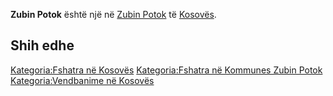 {{Fshat në 
 | Emri                = Zubin Potok
 | EmriAlt                = 
 | NAME_SHORT_FORM=      
 | NAME_GENERIC=      
 | NAME_SORT_NAME_RO=      ZUBINPOTOK
 | FULL_NAME_RO = Zubin Potok
 | FULL_NAME_ND_RO=Zubin Potok
 | SORT_NAME_RG=ZUBINPOTOK
 | FULL_NAME_RG=Zubin Potok
 | FULL_NAME_ND_RG=Zubin Potok
 | SRP_NAME_SHORT_FORM=      
 | SRP_NAME_GENERIC=      
 | SRP_NAME_SORT_NAME_RO=      
 | SRP_FULL_NAME_RO = 
 | SRP_FULL_NAME_ND_RO=
 | SRP_SORT_NAME_RG=
 | SRP_FULL_NAME_RG=
 | SRP_FULL_NAME_ND_RG=
 | Emri (Rasa dhanore) = 
 | Figura              = 
 | Shteti              = Kosovo
 | Komuna              = Zubin Potok
 | Kodi postar         = 
 | Sipërfaqja          = 

 | Popullsia           = 

 | Regj. i popullsisë  = 
 | Dend. e popullsisë  = 
 | Faqja zyrtare       = 
 <!--- Koordinatat ----> 
 | Gjerësia            = 42.916667
 | Gjatësia            = 20.633333
 | Lartësia            = 
}}
'''Zubin Potok''' është një [[]] në [[Zubin Potok]] të [[Kosovës]].

<!-- == Gjeografia == -->
<!-- == Historia == -->
<!-- == Demografia == -->
== Shih edhe ==
{{Komuna Zubin Potok}}
{{Kosovo-Administrata-Cung}}

[[Kategoria:Fshatra në Kosovës]]
[[Kategoria:Fshatra në Kommunes Zubin Potok]]
[[Kategoria:Vendbanime në Kosovës]]